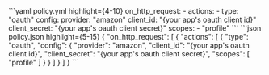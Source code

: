 

<CodeGroup>
```yaml policy.yml highlight={4-10}
on_http_request:
  - actions:
    - type: "oauth"
    config:
    provider: "amazon"
    client_id: "{your app's oauth client id}"
    client_secret: "{your app's oauth client secret}"
    scopes:
    - "profile"
```
```json policy.json highlight={5-15}
{
  "on_http_request": [
    {
      "actions": [
        {
          "type": "oauth",
          "config": {
            "provider": "amazon",
            "client_id": "{your app's oauth client id}",
            "client_secret": "{your app's oauth client secret}",
            "scopes": [
              "profile"
            ]
          }
        }
      ]
    }
  ]
}
```
</CodeGroup>
